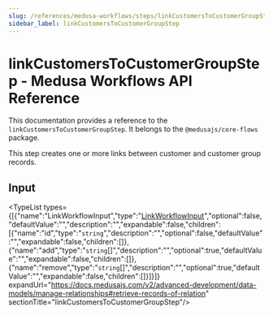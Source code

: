 ```yaml
---
slug: /references/medusa-workflows/steps/linkCustomersToCustomerGroupStep
sidebar_label: linkCustomersToCustomerGroupStep
---
```



# linkCustomersToCustomerGroupStep - Medusa Workflows API Reference

This documentation provides a reference to the `linkCustomersToCustomerGroupStep`. It belongs to the `@medusajs/core-flows` package.

This step creates one or more links between customer and customer group records.

## Input

<TypeList types={[{"name":"LinkWorkflowInput","type":"[LinkWorkflowInput](../../../../../types/CommonTypes/types/types.CommonTypes.LinkWorkflowInput/page.mdx)","optional":false,"defaultValue":"","description":"","expandable":false,"children":[{"name":"id","type":"`string`","description":"","optional":false,"defaultValue":"","expandable":false,"children":[]},{"name":"add","type":"`string`[]","description":"","optional":true,"defaultValue":"","expandable":false,"children":[]},{"name":"remove","type":"`string`[]","description":"","optional":true,"defaultValue":"","expandable":false,"children":[]}]}]} expandUrl="https://docs.medusajs.com/v2/advanced-development/data-models/manage-relationships#retrieve-records-of-relation" sectionTitle="linkCustomersToCustomerGroupStep"/>
